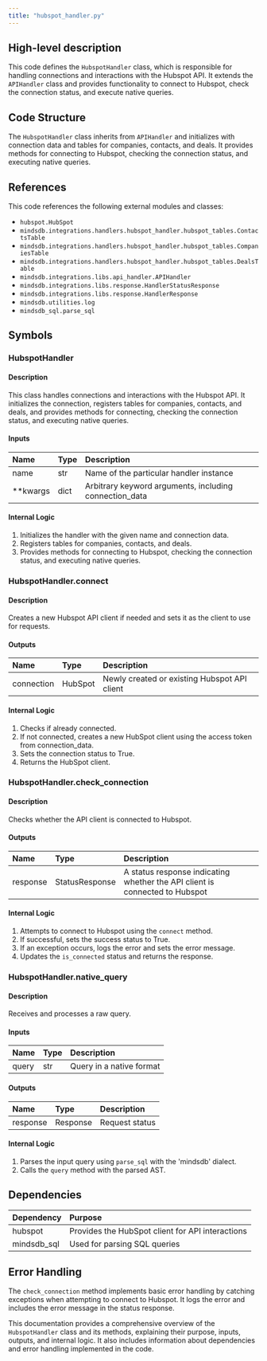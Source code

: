 ```yaml
---
title: "hubspot_handler.py"
---
```


## High-level description
This code defines the `HubspotHandler` class, which is responsible for handling connections and interactions with the Hubspot API. It extends the `APIHandler` class and provides functionality to connect to Hubspot, check the connection status, and execute native queries.

## Code Structure
The `HubspotHandler` class inherits from `APIHandler` and initializes with connection data and tables for companies, contacts, and deals. It provides methods for connecting to Hubspot, checking the connection status, and executing native queries.

## References
This code references the following external modules and classes:
- `hubspot.HubSpot`
- `mindsdb.integrations.handlers.hubspot_handler.hubspot_tables.ContactsTable`
- `mindsdb.integrations.handlers.hubspot_handler.hubspot_tables.CompaniesTable`
- `mindsdb.integrations.handlers.hubspot_handler.hubspot_tables.DealsTable`
- `mindsdb.integrations.libs.api_handler.APIHandler`
- `mindsdb.integrations.libs.response.HandlerStatusResponse`
- `mindsdb.integrations.libs.response.HandlerResponse`
- `mindsdb.utilities.log`
- `mindsdb_sql.parse_sql`

## Symbols

### HubspotHandler
#### Description
This class handles connections and interactions with the Hubspot API. It initializes the connection, registers tables for companies, contacts, and deals, and provides methods for connecting, checking the connection status, and executing native queries.

#### Inputs
| Name | Type | Description |
|:-----|:-----|:------------|
| name | str | Name of the particular handler instance |
| **kwargs | dict | Arbitrary keyword arguments, including connection_data |

#### Internal Logic
1. Initializes the handler with the given name and connection data.
2. Registers tables for companies, contacts, and deals.
3. Provides methods for connecting to Hubspot, checking the connection status, and executing native queries.

### HubspotHandler.connect
#### Description
Creates a new Hubspot API client if needed and sets it as the client to use for requests.

#### Outputs
| Name | Type | Description |
|:-----|:-----|:------------|
| connection | HubSpot | Newly created or existing Hubspot API client |

#### Internal Logic
1. Checks if already connected.
2. If not connected, creates a new HubSpot client using the access token from connection_data.
3. Sets the connection status to True.
4. Returns the HubSpot client.

### HubspotHandler.check_connection
#### Description
Checks whether the API client is connected to Hubspot.

#### Outputs
| Name | Type | Description |
|:-----|:-----|:------------|
| response | StatusResponse | A status response indicating whether the API client is connected to Hubspot |

#### Internal Logic
1. Attempts to connect to Hubspot using the `connect` method.
2. If successful, sets the success status to True.
3. If an exception occurs, logs the error and sets the error message.
4. Updates the `is_connected` status and returns the response.

### HubspotHandler.native_query
#### Description
Receives and processes a raw query.

#### Inputs
| Name | Type | Description |
|:-----|:-----|:------------|
| query | str | Query in a native format |

#### Outputs
| Name | Type | Description |
|:-----|:-----|:------------|
| response | Response | Request status |

#### Internal Logic
1. Parses the input query using `parse_sql` with the 'mindsdb' dialect.
2. Calls the `query` method with the parsed AST.

## Dependencies
| Dependency | Purpose |
|:-----------|:--------|
| hubspot | Provides the HubSpot client for API interactions |
| mindsdb_sql | Used for parsing SQL queries |

## Error Handling
The `check_connection` method implements basic error handling by catching exceptions when attempting to connect to Hubspot. It logs the error and includes the error message in the status response.

This documentation provides a comprehensive overview of the `HubspotHandler` class and its methods, explaining their purpose, inputs, outputs, and internal logic. It also includes information about dependencies and error handling implemented in the code.